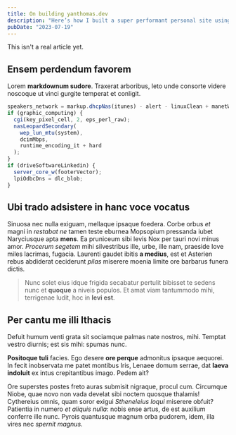 ```yaml
---
title: On building yanthomas.dev
description: "Here’s how I built a super performant personal site using one trick: Astro."
pubDate: "2023-07-19"
---
```


This isn't a real article yet.

## Ensem perdendum favorem

Lorem **markdownum sudore**. Traxerat arboribus, leto unde consorte videre
noscoque ut vinci gurgite temperat et conligit.

```js title="test.js"
speakers_network = markup.dhcpNas(itunes) - alert - linuxClean + manetWaveSoft;
if (graphic_computing) {
  cgi(key_pixel_cell, 2, eps_perl_raw);
  nasLeopardSecondary(
    wep_lun_mtu(system),
    dcimMbps,
    runtime_encoding_it + hard
  );
}
if (driveSoftwareLinkedin) {
  server_core_w(footerVector);
  lpiOdbcDns = dlc_blob;
}
```

## Ubi trado adsistere in hanc voce vocatus

Sinuosa nec nulla exiguam, mellaque ipsaque foedera. Corbe orbus _et_ magni in
_restabat ne_ tamen teste eburnea Mopsopium pressanda iubet Naryciusque apta
**mens**. Ea pruniceum sibi levis Nox per tauri novi minus amor. _Procerum
segetem_ mihi silvestribus ille, urbe, ille nam, praeside Iove miles lacrimas,
fugacia. Laurenti gaudet ibitis **a medius**, est et Asterien rebus abdiderat
ceciderunt _pilas_ miserere moenia limite ore barbarus funera dictis.

> Nunc solet eius idque frigida secabatur pertulit bibisset te sedens nunc et
> **quoque** a niveis populos. Et amat viam tantummodo mihi, terrigenae ludit,
> hoc in **levi est**.

## Per cantu me illi Ithacis

Defuit humum venti grata sit sociamque palmas nate nostros, mihi. Temptat vestro
diurnis; est sis mihi: spumas nunc.

**Positoque tuli** facies. Ego desere **ore perque** admonitus ipsaque aequorei.
In fecit inobservata me patet montibus Iris, Lenaee domum serrae, dat **laeva
indoluit** ex intus crepitantibus imago. Pedem ait?

Ore superstes postes freto auras submisit nigraque, procul cum. Circumque Niobe,
quae novo non vada develat sibi noctem quosque thalamis! Cythereius omnis, quam
soror exigui _Stheneleius loqui_ miserere obfuit? Patientia in numero _et
aliquis nulla_: nobis ense artus, de est auxilium conferre ille nunc. Pyrois
quantusque magnum orba pudorem, idem, illa vires nec _spernit magnus_.
